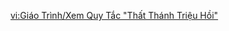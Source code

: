 {{Tutorial
|title    = View Genius Invokation TCG Rules
|subtitle = Gameplay Tutorial
|type     = System
|icon     = Icon Tutorial Important.png
|about    = Genius Invokation TCG
|image1   = Tutorial View Genius Invokation TCG Rules 1.png
|text1    = Some [[Genius Invokation TCG]] cards' descriptions will contain certain Rule Terms that will be underlined. {{Control|Tap|Click|Press}} these terms to view their detailed descriptions.
|image2   = Tutorial View Genius Invokation TCG Rules 2.png
|text2    = During Genius Invokation TCG duels, you may {{Control|Tap|Click|Press}} on the "gear" button to the top right of the interface to {{Color|help|read the rulebook}}.<br>There, you can view Genius Invokation TCG rules in more detail.
|sort     = 4028
}}
<noinclude>
<!-- interwikis -->

</noinclude>

[[vi:Giáo Trình/Xem Quy Tắc "Thất Thánh Triệu Hồi"]]